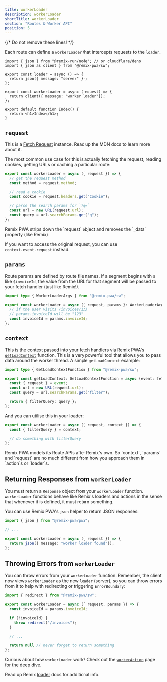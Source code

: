 ```yaml
---
title: workerLoader
description: workerLoader
shortTitle: workerLoader
section: "Routes & Worker API"
position: 5
---
```

{/* Do not remove these lines! */}

Each route can define a `workerLoader` that intercepts requests to the `loader`.

```tsx
import { json } from "@remix-run/node"; // or cloudflare/deno
import { json as client } from "@remix-pwa/sw";

export const loader = async () => {
  return json({ message: "server" });
};

export const workerLoader = async (request) => {
  return client({ message: "worker loader"});
};

export default function Index() {
  return <h1>Index</h1>;
}
```

## `request`

This is a [Fetch Request](https://developer.mozilla.org/en-US/docs/Web/API/Request) instance. Read up the MDN docs to learn more about it.

The most common use case for this is actually fetching the request, reading cookies, getting URLs or caching a particular route:

```ts
export const workerLoader = async ({ request }) => {
  // get the request method
  const method = request.method;

  // read a cookie
  const cookie = request.headers.get("Cookie");

  // parse the search params for `?q=`
  const url = new URL(request.url);
  const query = url.searchParams.get("q");
};
```

<Warn>
Remix PWA strips down the `request` object and removes the `_data` property (like Remix)

If you want to access the original request, you can use `context.event.request` instead.
</Warn>

## `params`

Route params are defined by route file names. If a segment begins with `$` like `$invoiceId`, the value from the URL for that segment will be passed to your fetch handler (just like Remix!).

```ts {{ filename: 'app/routes/$invoiceId' }}
import type { WorkerLoaderArgs } from "@remix-pwa/sw";

export const workerLoader = async ({ request, params }: WorkerLoaderArgs) => {
  // if the user visits /invoices/123
  // params.invoiceId will be "123"
  const invoiceId = params.invoiceId;
};
```

## `context`

This is the context passed into your fetch handlers via Remix PWA's [`getLoadContext`](/docs/get-load-context) function. This is a very powerful tool that allows you to pass data
around the worker thread. A simple `getLoadContext` example:

```ts {{ filename: 'entry.worker.ts' }}
import type { GetLoadContextFunction } from "@remix-pwa/sw";

export const getLoadContext: GetLoadContextFunction = async (event: fetchEvent) => {
  const { request } = event;
  const url = new URL(request.url);
  const query = url.searchParams.get("filter");

  return { filterQuery: query };
};
```

And you can utilise this in your loader:

```ts {{ filename: 'app/routes/text.tsx' }}
export const workerLoader = async ({ request, context }) => {
  const { filterQuery } = context;

  // do something with filterQuery
};
```

<Info>
Remix PWA models its Route APIs after Remix's own. So `context`, `params` and `request` are no much different from how you approach
them in `action`s or `loader`s.
</Info>

## Returning Responses from `workerLoader`

You must return a `Response` object from your `workerLoader` function. `workerLoader` functions behave like Remix's loaders and actions 
in the sense that whenever it is defined, it must return something. 

You can use Remix PWA's `json` helper to return JSON responses:

```ts
import { json } from "@remix-pwa/pwa";

// ...

export const workerLoader = async ({ request }) => {
  return json({ message: "worker loader found"});
};
```

## Throwing Errors from `workerLoader`

You can throw errors from your `workerLoader` function. Remember, the client now views `workerLoader` as the new `loader` (server), so you can throw
errors from it to help with redirecting or triggering `ErrorBoundary`:

```ts {{ filename: 'app/routes/$invoiceId' }}
import { redirect } from "@remix-pwa/sw";

export const workerLoader = async ({ request, params }) => {
  const invoiceId = params.invoiceId;

  if (!invoiceId) {
    throw redirect("/invoices");
  }

  // ...

  return null // never forget to return something
};
```

Curious about how `workerLoader` work? Check out the [`workerAction`](/docs/worker-action#how-does-it-work) page for the deep dive.

Read up Remix [loader](https://remix.run/docs/en/main/route/loader#returning-response-instances) docs for additional info.
